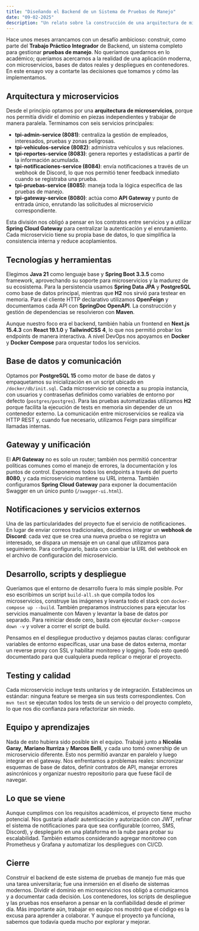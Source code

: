 ```yaml
---
title: "Diseñando el Backend de un Sistema de Pruebas de Manejo"
date: "09-02-2025"
description: "Un relato sobre la construcción de una arquitectura de microservicios para gestionar pruebas de manejo, desde las decisiones de diseño hasta el trabajo en equipo."
---
```


Hace unos meses arrancamos con un desafío ambicioso: construir, como parte del **Trabajo Práctico Integrador** de Backend, un sistema completo para gestionar **pruebas de manejo**. No queríamos quedarnos en lo académico; queríamos acercarnos a la realidad de una aplicación moderna, con microservicios, bases de datos reales y despliegues en contenedores. En este ensayo voy a contarte las decisiones que tomamos y cómo las implementamos.

## Arquitectura y microservicios

Desde el principio optamos por una **arquitectura de microservicios**, porque nos permitía dividir el dominio en piezas independientes y trabajar de manera paralela. Terminamos con seis servicios principales:

- **tpi-admin-service (8081)**: centraliza la gestión de empleados, interesados, pruebas y zonas peligrosas.
- **tpi-vehiculos-service (8082)**: administra vehículos y sus relaciones.
- **tpi-reportes-service (8083)**: genera reportes y estadísticas a partir de la información acumulada.
- **tpi-notificaciones-service (8084)**: envía notificaciones a través de un webhook de Discord, lo que nos permitió tener feedback inmediato cuando se registraba una prueba.
- **tpi-pruebas-service (8085)**: maneja toda la lógica específica de las pruebas de manejo.
- **tpi-gateway-service (8080)**: actúa como **API Gateway** y punto de entrada único, enrutando las solicitudes al microservicio correspondiente.

Esta división nos obligó a pensar en los contratos entre servicios y a utilizar **Spring Cloud Gateway** para centralizar la autenticación y el enrutamiento. Cada microservicio tiene su propia base de datos, lo que simplifica la consistencia interna y reduce acoplamientos.


<EssayImage
  src="Captura de pantalla 2025-09-07 185845.png"
  alt="Arquitectura del sistema de microservicios"
  bleed
/>

## Tecnologías y herramientas

Elegimos **Java 21** como lenguaje base y **Spring Boot 3.3.5** como framework, aprovechando su soporte para microservicios y la madurez de su ecosistema. Para la persistencia usamos **Spring Data JPA** y **PostgreSQL** como base de datos principal, mientras que **H2** nos sirvió para testear en memoria. Para el cliente HTTP declarativo utilizamos **OpenFeign** y documentamos cada API con **SpringDoc OpenAPI**. La construcción y gestión de dependencias se resolvieron con **Maven**.

Aunque nuestro foco era el backend, también había un frontend en **Next.js 15.4.3** con **React 19.1.0** y **TailwindCSS 4**, lo que nos permitió probar los endpoints de manera interactiva. A nivel DevOps nos apoyamos en **Docker** y **Docker Compose** para orquestar todos los servicios.

## Base de datos y comunicación

Optamos por **PostgreSQL 15** como motor de base de datos y empaquetamos su inicialización en un script ubicado en `/docker/db/init.sql`. Cada microservicio se conecta a su propia instancia, con usuarios y contraseñas definidos como variables de entorno por defecto (`postgres/postgres`). Para las pruebas automatizadas utilizamos **H2** porque facilita la ejecución de tests en memoria sin depender de un contenedor externo. La comunicación entre microservicios se realiza via HTTP REST y, cuando fue necesario, utilizamos Feign para simplificar llamadas internas.

## Gateway y unificación

El **API Gateway** no es solo un router; también nos permitió concentrar políticas comunes como el manejo de errores, la documentación y los puntos de control. Exponemos todos los endpoints a través del puerto **8080**, y cada microservicio mantiene su URL interna. También configuramos **Spring Cloud Gateway** para exponer la documentación Swagger en un único punto (`/swagger-ui.html`).

## Notificaciones y servicios externos

Una de las particularidades del proyecto fue el servicio de notificaciones. En lugar de enviar correos tradicionales, decidimos integrar un **webhook de Discord**: cada vez que se crea una nueva prueba o se registra un interesado, se dispara un mensaje en un canal que utilizamos para seguimiento. Para configurarlo, basta con cambiar la URL del webhook en el archivo de configuración del microservicio.

## Desarrollo, scripts y despliegue

Queríamos que el entorno de desarrollo fuera lo más simple posible. Por eso escribimos un script `build-all.sh` que compila todos los microservicios, construye las imágenes y levanta todo el stack con `docker-compose up --build`. También preparamos instrucciones para ejecutar los servicios manualmente con Maven y levantar la base de datos por separado. Para reiniciar desde cero, basta con ejecutar `docker-compose down -v` y volver a correr el script de build.

Pensamos en el despliegue productivo y dejamos pautas claras: configurar variables de entorno específicas, usar una base de datos externa, montar un reverse proxy con SSL y habilitar monitoreo y logging. Todo esto quedó documentado para que cualquiera pueda replicar o mejorar el proyecto.

<EssayImage
  src="Captura de pantalla 2025-09-07 192111.png"
  alt="Proceso de desarrollo y despliegue del sistema TPI"
  bleed
/>

## Testing y calidad

Cada microservicio incluye tests unitarios y de integración. Establecimos un estándar: ninguna feature se mergea sin sus tests correspondientes. Con `mvn test` se ejecutan todos los tests de un servicio o del proyecto completo, lo que nos dio confianza para refactorizar sin miedo.

<div className="flex gap-4 mb-6">
  <EssayImage
    src="Captura de pantalla 2025-09-07 194705.png"
    alt="Tests unitarios del sistema TPI"
    className="flex-1"
  />
  <EssayImage
    src="Captura de pantalla 2025-09-07 194731.png"
    alt="Reportes y estadísticas del sistema TPI"
    className="flex-1"
  />
</div>

## Equipo y aprendizajes

Nada de esto hubiera sido posible sin el equipo. Trabajé junto a **Nicolás Garay**, **Mariano Iturriza** y **Marcos Belli**, y cada uno tomó ownership de un microservicio diferente. Esto nos permitió avanzar en paralelo y luego integrar en el gateway. Nos enfrentamos a problemas reales: sincronizar esquemas de base de datos, definir contratos de API, manejar errores asincrónicos y organizar nuestro repositorio para que fuese fácil de navegar.

## Lo que se viene

Aunque cumplimos con los requisitos académicos, el proyecto tiene mucho potencial. Nos gustaría añadir autenticación y autorización con JWT, refinar el sistema de notificaciones para que sea configurable (correo, SMS, Discord), y desplegarlo en una plataforma en la nube para probar su escalabilidad. También estamos considerando agregar monitoreo con Prometheus y Grafana y automatizar los despliegues con CI/CD.

## Cierre

Construir el backend de este sistema de pruebas de manejo fue más que una tarea universitaria; fue una inmersión en el diseño de sistemas modernos. Dividir el dominio en microservicios nos obligó a comunicarnos y a documentar cada decisión. Los contenedores, los scripts de despliegue y las pruebas nos enseñaron a pensar en la confiabilidad desde el primer día. Más importante aún, trabajar en equipo nos mostró que el código es la excusa para aprender a colaborar. Y aunque el proyecto ya funciona, sabemos que todavía queda mucho por explorar y mejorar.

